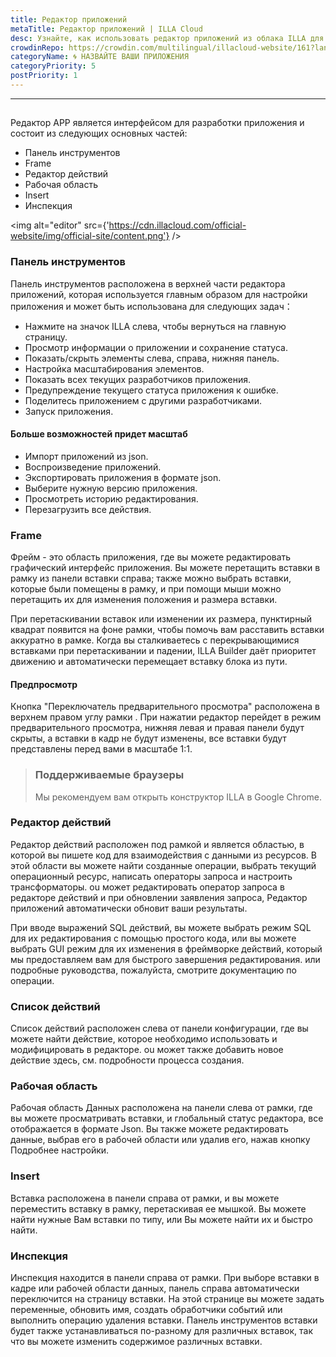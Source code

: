 ```yaml
---
title: Редактор приложений
metaTitle: Редактор приложений | ILLA Cloud
desc: Узнайте, как использовать редактор приложений из облака ILLA для создания и настройки приложений с помощью дружественного интерфейса
crowdinRepo: https://crowdin.com/multilingual/illacloud-website/161?languages=ru&filter=basic&value=0
categoryName: 🌀 НАЗВАЙТЕ ВАШИ ПРИЛОЖЕНИЯ
categoryPriority: 5
postPriority: 1
---
```


* * *

## <h2 hidden>Редактор приложений</h2>

Редактор APP является интерфейсом для разработки приложения и состоит из следующих основных частей:

-   Панель инструментов
-   Frame
-   Редактор действий
-   Рабочая область
-   Insert
-   Инспекция

<img alt="editor" src={'https://cdn.illacloud.com/official-website/img/official-site/content.png'} />

### Панель инструментов

Панель инструментов расположена в верхней части редактора приложений, которая используется главным образом для настройки приложения и может быть использована для следующих задач：

-   Нажмите на значок ILLA слева, чтобы вернуться на главную страницу.
-   Просмотр информации о приложении и сохранение статуса.
-   Показать/скрыть элементы слева, справа, нижняя панель.
-   Настройка масштабирования элементов.
-   Показать всех текущих разработчиков приложения.
-   Предупреждение текущего статуса приложения к ошибке.
-   Поделитесь приложением с другими разработчиками.
-   Запуск приложения.

#### Больше возможностей придет масштаб

-   Импорт приложений из json.
-   Воспроизведение приложений.
-   Экспортировать приложения в формате json.
-   Выберите нужную версию приложения.
-   Просмотреть историю редактирования.
-   Перезагрузить все действия.

[//]: # "[Image]"

### Frame

Фрейм - это область приложения, где вы можете редактировать графический интерфейс приложения. Вы можете перетащить вставки в рамку из панели вставки справа; также можно выбрать вставки, которые были помещены в рамку, и при помощи мыши можно перетащить их для изменения положения и размера вставки.

При перетаскивании вставок или изменении их размера, пунктирный квадрат появится на фоне рамки, чтобы помочь вам расставить вставки аккуратно в рамке. Когда вы сталкиваетесь с перекрывающимися вставками при перетаскивании и падении, ILLA Builder даёт приоритет движению и автоматически перемещает вставку блока из пути.

#### Предпросмотр

Кнопка "Переключатель предварительного просмотра" расположена в верхнем правом углу рамки . При нажатии редактор перейдет в режим предварительного просмотра, нижняя левая и правая панели будут скрыты, а вставки в кадр не будут изменены, все вставки будут представлены перед вами в масштабе 1:1.

> ### Поддерживаемые браузеры
>
> Мы рекомендуем вам открыть конструктор ILLA в Google Chrome.

### Редактор действий

Редактор действий расположен под рамкой и является областью, в которой вы пишете код для взаимодействия с данными из ресурсов. В этой области вы можете найти созданные операции, выбрать текущий операционный ресурс, написать операторы запроса и настроить трансформаторы. ou может редактировать оператор запроса в редакторе действий и при обновлении заявления запроса, Редактор приложений автоматически обновит ваши результаты.

При вводе выражений SQL действий, вы можете выбрать режим SQL для их редактирования с помощью простого кода, или вы можете выбрать GUI режим для их изменения в фреймворке действий, который мы предоставляем вам для быстрого завершения редактирования. или подробные руководства, пожалуйста, смотрите документацию по операции.

### Список действий

Список действий расположен слева от панели конфигурации, где вы можете найти действие, которое необходимо использовать и модифицировать в редакторе. ou может также добавить новое действие здесь, см. подробности процесса создания.

### Рабочая область

Рабочая область Данных расположена на панели слева от рамки, где вы можете просматривать вставки, и глобальный статус редактора, все отображается в формате Json. Вы также можете редактировать данные, выбрав его в рабочей области или удалив его, нажав кнопку Подробнее настройки.

### Insert

Вставка расположена в панели справа от рамки, и вы можете переместить вставку в рамку, перетаскивая ее мышкой. Вы можете найти нужные Вам вставки по типу, или Вы можете найти их и быстро найти.

[//]: # "[Image]"

### Инспекция

Инспекция находится в панели справа от рамки. При выборе вставки в кадре или рабочей области данных, панель справа автоматически переключится на страницу вставки. На этой странице вы можете задать переменные, обновить имя, создать обработчики событий или выполнить операцию удаления вставки. Панель инструментов вставки будет также устанавливаться по-разному для различных вставок, так что вы можете изменить содержимое различных вставки.
